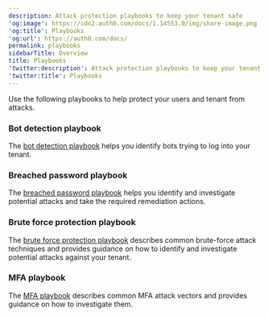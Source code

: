 ```yaml
---
description: Attack protection playbooks to keep your tenant safe
'og:image': https://cdn2.auth0.com/docs/1.14553.0/img/share-image.png
'og:title': Playbooks
'og:url': https://auth0.com/docs/
permalink: playbooks
sidebarTitle: Overview
title: Playbooks
'twitter:description': Attack protection playbooks to keep your tenant safe
'twitter:title': Playbooks
---
```

Use the following playbooks to help protect your users and tenant from attacks.

### Bot detection playbook

The [bot detection playbook](/docs/secure/attack-protection/playbooks/bot-detection-playbook) helps you identify bots trying to log into your tenant.

### Breached password playbook

The [breached password playbook](/docs/secure/attack-protection/playbooks/breached-password-playbook) helps you identify and investigate potential attacks and take the required remediation actions.

### Brute force protection playbook

The [brute force protection playbook](/docs/secure/attack-protection/playbooks/brute-force-protection-playbook) describes common brute-force attack techniques and provides guidance on how to identify and investigate potential attacks against your tenant.

### MFA playbook

The [MFA playbook](/docs/secure/attack-protection/playbooks/mfa-playbook) describes common <Tooltip tip="Multi-factor authentication (MFA): User authentication process that uses a factor in addition to username and password such as a code via SMS." cta="View Glossary" href="/docs/glossary?term=MFA">MFA</Tooltip> attack vectors and provides guidance on how to investigate them.